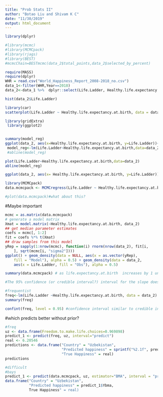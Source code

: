 ---
title: "Prob Stats II"
author: "Botao Liu and Shivam K C"
date: "11/30/2019"
output: html_document
---

```{r}
library(dplyr)
```


```{r}
#library(mcmc)
#library(MCMCpack)
#library(rjags)
#library(BEST)
#mcmcChain=BESTmcmc(data_2$total_points,data_2$selected_by_percent)
```


```{r}
require(MASS)
require(dplyr)
WHR = read.csv("World_Happiness_Report_2008-2018_no.csv")
data_1<-filter(WHR,Year==2018)
data_2<-data_1 %>%  dplyr::select(Life.Ladder, Healthy.life.expectancy.at.birth)

```



```{r}
hist(data_2$Life.Ladder)
```

```{r}
library(car)
scatterplot(Life.Ladder ~ Healthy.life.expectancy.at.birth, data = data_2)
```
```{r}
library(gridExtra)
 library(ggplot2)
 
```

```{r}
summary(model_reg)
ggplot(data_2, aes(x=Healthy.life.expectancy.at.birth, y=Life.Ladder))+geom_point()
 model_reg<-lm(Life.Ladder~Healthy.life.expectancy.at.birth,data=data_2)
 #abline(model_reg)
```
```{r}
plot(Life.Ladder~Healthy.life.expectancy.at.birth,data=data_2)
abline(model_reg)
```
```{r}
ggplot(data_2, aes(x= Healthy.life.expectancy.at.birth, y=Life.Ladder))+geom_point()+ggtitle("Ladder vs. Healthy life expectancy")+geom_smooth(method=lm, se=FALSE)
```


```{r}
library(MCMCpack)
data.mcmcpack <- MCMCregress(Life.Ladder ~ Healthy.life.expectancy.at.birth, data = data_2, b0=c(0,0),B0=c(25,25))
```

```{r}
#plot(data.mcmcpack)#what about this?
```

#Maybe important
```{r}
mcmc = as.matrix(data.mcmcpack)
# generate a model matrix
Xmat = model.matrix(~Healthy.life.expectancy.at.birth, data_2)
## get median parameter estimates
coefs = mcmc[, 1:2]
fit = coefs %*% t(Xmat)
## draw samples from this model
yRep = sapply(1:nrow(mcmc), function(i) rnorm(nrow(data_2), fit[i,
    ], sqrt(mcmc[i, "sigma2"])))
ggplot() + geom_density(data = NULL, aes(x = as.vector(yRep),
    fill = "Model"), alpha = 0.5) + geom_density(data = data_2,
    aes(x = Life.Ladder, fill = "Obs"), alpha = 0.5)
```

```{r}
summary(data.mcmcpack) # as life.expectancy.at.birth  increases by 1 unit, happiness increases by 0.1119 units. [use different numbers, maybe range?]

#The 95% confidence (or credible interval?) interval for the slope does not overlap with 0 implying some effect of x on y.
```

```{r}
#frequentist
freq<-lm(Life.Ladder ~Healthy.life.expectancy.at.birth, data = data_2)
summary(freq)
```


```{r}
confint(freq, level = 0.95) #confidence interval similar to credible interval without prior
```

#which predicts better without prior?
```{r}
#freq
uz <- data.frame(Freedom.to.make.life.choices=0.969898)
predict_1 <- predict(freq, uz, interval="predict")
real <- 6.20546
predictions <- data.frame("Country" = "Uzbekistan",
                          "Predicted happiness" = sprintf("%2.1f", predict_1[1]), "95% CI" = sprintf("%2.1f-%2.1f", predict_1[2], predict_1[3]),
                          "True Happiness" = real)
predictions
```
```{r} 
#difficult
#bays
predict_1 <- predict(data.mcmcpack, uz, estimator="BMA", interval = "predict", se.fit=TRUE)
data.frame("Country" = "Uzbekistan",
           "Predicted happiness" = predict_1$Ybma, 
           True Happiness" = real)
```


